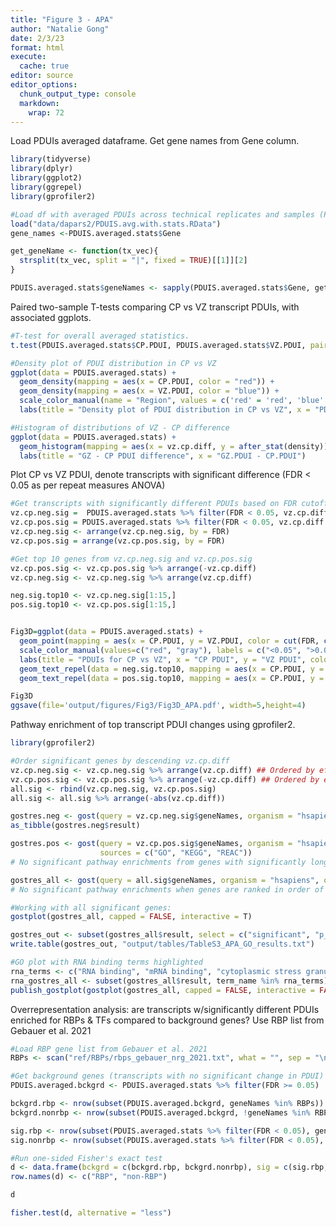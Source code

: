 ```yaml
---
title: "Figure 3 - APA"
author: "Natalie Gong"
date: 2/3/23
format: html
execute:
  cache: true
editor: source
editor_options:
  chunk_output_type: console
  markdown: 
    wrap: 72
---
```




Load PDUIs averaged dataframe. Get gene names from Gene column.
```r
library(tidyverse)
library(dplyr)
library(ggplot2)
library(ggrepel)
library(gprofiler2)

#Load df with averaged PDUIs across technical replicates and samples (PDUIS.averaged.stats)
load("data/dapars2/PDUIS.avg.with.stats.RData")
gene_names <-PDUIS.averaged.stats$Gene

get_geneName <- function(tx_vec){
  strsplit(tx_vec, split = "|", fixed = TRUE)[[1]][2]
}

PDUIS.averaged.stats$geneNames <- sapply(PDUIS.averaged.stats$Gene, get_geneName)


```

Paired two-sample T-tests comparing CP vs VZ transcript PDUIs, with associated ggplots.
```r
#T-test for overall averaged statistics. 
t.test(PDUIS.averaged.stats$CP.PDUI, PDUIS.averaged.stats$VZ.PDUI, paired = TRUE)

#Density plot of PDUI distribution in CP vs VZ
ggplot(data = PDUIS.averaged.stats) +
  geom_density(mapping = aes(x = CP.PDUI, color = "red")) +
  geom_density(mapping = aes(x = VZ.PDUI, color = "blue")) +
  scale_color_manual(name = "Region", values = c('red' = 'red', 'blue' = 'blue'), labels = c('GZ', 'CP')) +
  labs(title = "Density plot of PDUI distribution in CP vs VZ", x = "PDUI") 

#Histogram of distributions of VZ - CP difference
ggplot(data = PDUIS.averaged.stats) +
  geom_histogram(mapping = aes(x = vz.cp.diff, y = after_stat(density)), binwidth = 0.05) +
  labs(title = "GZ - CP PDUI difference", x = "GZ.PDUI - CP.PDUI")


```
Plot CP vs VZ PDUI, denote transcripts with significant difference (FDR < 0.05 as per repeat measures ANOVA)
```r
#Get transcripts with significantly different PDUIs based on FDR cutoff of 0.05, separate to increased or decreased PDUI in CP compared to VZ. 
vz.cp.neg.sig =  PDUIS.averaged.stats %>% filter(FDR < 0.05, vz.cp.diff < 0)
vz.cp.pos.sig = PDUIS.averaged.stats %>% filter(FDR < 0.05, vz.cp.diff > 0)
vz.cp.neg.sig <- arrange(vz.cp.neg.sig, by = FDR)
vz.cp.pos.sig = arrange(vz.cp.pos.sig, by = FDR)

#Get top 10 genes from vz.cp.neg.sig and vz.cp.pos.sig
vz.cp.pos.sig <- vz.cp.pos.sig %>% arrange(-vz.cp.diff)
vz.cp.neg.sig <- vz.cp.neg.sig %>% arrange(vz.cp.diff)

neg.sig.top10 <- vz.cp.neg.sig[1:15,]
pos.sig.top10 <- vz.cp.pos.sig[1:15,]


Fig3D=ggplot(data = PDUIS.averaged.stats) +
  geom_point(mapping = aes(x = CP.PDUI, y = VZ.PDUI, color = cut(FDR, c(0, 0.05, Inf))), size = 0.5) +
  scale_color_manual(values=c("red", "gray"), labels = c("<0.05", ">0.05")) +
  labs(title = "PDUIs for CP vs VZ", x = "CP PDUI", y = "VZ PDUI", color = "FDR") +
  geom_text_repel(data = neg.sig.top10, mapping = aes(x = CP.PDUI, y = VZ.PDUI, label = geneNames), color = "blue", min.segment.length = 0, box.padding = 1, max.overlaps = Inf, size=3,force = 20, nudge_y = -.2) +
  geom_text_repel(data = pos.sig.top10, mapping = aes(x = CP.PDUI, y = VZ.PDUI, label = geneNames), color = "purple", min.segment.length = 0, box.padding = 0, max.overlaps = Inf, size=3,force = 20, nudge_y = .2) + theme_bw()

Fig3D
ggsave(file='output/figures/Fig3/Fig3D_APA.pdf', width=5,height=4)
```

Pathway enrichment of top transcript PDUI changes using gprofiler2.
```r
library(gprofiler2)

#Order significant genes by descending vz.cp.diff
vz.cp.neg.sig <- vz.cp.neg.sig %>% arrange(vz.cp.diff) ## Ordered by effect size
vz.cp.pos.sig <- vz.cp.pos.sig %>% arrange(-vz.cp.diff) ## Ordered by effect size
all.sig <- rbind(vz.cp.neg.sig, vz.cp.pos.sig)
all.sig <- all.sig %>% arrange(-abs(vz.cp.diff))

gostres.neg <- gost(query = vz.cp.neg.sig$geneNames, organism = "hsapiens", ordered_query = FALSE, significant = TRUE, custom_bg = PDUIS.averaged.stats$geneNames, correction_method = "fdr",sources = c("GO", "KEGG", "REAC"))
as_tibble(gostres.neg$result)

gostres.pos <- gost(query = vz.cp.pos.sig$geneNames, organism = "hsapiens", ordered_query = FALSE, significant = TRUE, custom_bg = PDUIS.averaged.stats$geneNames, correction_method = "fdr", 
                    sources = c("GO", "KEGG", "REAC"))
# No significant pathway enrichments from genes with significantly longer PDUI in VZ vs CP

gostres_all <- gost(query = all.sig$geneNames, organism = "hsapiens", ordered_query = FALSE, significant = TRUE, custom_bg = PDUIS.averaged.stats$geneNames, correction_method = "fdr", sources = c("GO", "KEGG", "REAC"))
# No significant pathway enrichments when genes are ranked in order of decreasing magnitude of PDUI change between brain regions

#Working with all significant genes:
gostplot(gostres_all, capped = FALSE, interactive = T)

gostres_out <- subset(gostres_all$result, select = c("significant", "p_value", "term_size", "query_size", "intersection_size", "precision", "recall", "term_id", "source", "term_name", "effective_domain_size", "source_order"))
write.table(gostres_out, "output/tables/TableS3_APA_GO_results.txt")

#GO plot with RNA binding terms highlighted
rna_terms <- c("RNA binding", "mRNA binding", "cytoplasmic stress granule")
rna_gostres_all <- subset(gostres_all$result, term_name %in% rna_terms)
publish_gostplot(gostplot(gostres_all, capped = FALSE, interactive = FALSE), highlight_terms = rna_gostres_all$term_id)


```

Overrepresentation analysis: are transcripts w/significantly different PDUIs enriched for RBPs & TFs compared to background genes? Use RBP list from Gebauer et al. 2021
```r
#Load RBP gene list from Gebauer et al. 2021
RBPs <- scan("ref/RBPs/rbps_gebauer_nrg_2021.txt", what = "", sep = "\n")

#Get background genes (transcripts with no significant change in PDUI)
PDUIS.averaged.bckgrd <- PDUIS.averaged.stats %>% filter(FDR >= 0.05)

bckgrd.rbp <- nrow(subset(PDUIS.averaged.bckgrd, geneNames %in% RBPs))
bckgrd.nonrbp <- nrow(subset(PDUIS.averaged.bckgrd, !geneNames %in% RBPs))

sig.rbp <- nrow(subset(PDUIS.averaged.stats %>% filter(FDR < 0.05), geneNames %in% RBPs))
sig.nonrbp <- nrow(subset(PDUIS.averaged.stats %>% filter(FDR < 0.05), !geneNames %in% RBPs))

#Run one-sided Fisher's exact test
d <- data.frame(bckgrd = c(bckgrd.rbp, bckgrd.nonrbp), sig = c(sig.rbp, sig.nonrbp))
row.names(d) <- c("RBP", "non-RBP")

d

fisher.test(d, alternative = "less")

```